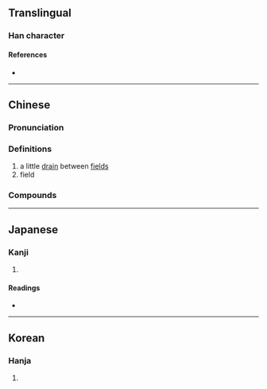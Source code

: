 {{character info}}
==Translingual==

===Han character===
{{Han char|rn=102|rad=田|as=04|sn=9|four=63034|canj=WIK|ids=⿰田犬}}

====References====
* {{Han ref|kx=0760.200|dkj=21777|dj=1170.130|hdz=42532.010|uh=754E|ud=30030|bh=ACCA|bd=44234}}

----

==Chinese==
{{zh-forms|alt=甽,圳,𡿨}}

===Pronunciation===
{{zh-pron
|m=quǎn
|c=hyun2
|mc=y
|oc=y
|cat=n
}}

===Definitions===
{{zh-hanzi}}
# a little [[drain]] between [[field]]s
# field

===Compounds===
{{zh-der|畎夷|畎畝下才|畎畝|畎畝之中}}

----

==Japanese==

===Kanji===
{{ja-kanji|grade=|rs=田04}}

# {{rfdef|ja|sort=田04}}

====Readings====
* {{ja-readings|on=[[けん]] (ken), [[てい]] (tei), [[きょう]] (kyō)|kun=[[みぞ]] (mizo)|nanori=}}

----

==Korean==

===Hanja===
{{ko-hanja|hangeul=견|eumhun=|rv=gyeon|mr=kyŏn|y=kyen}}

# {{rfdef|ko|sort=田04}}